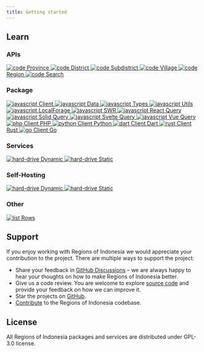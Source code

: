 ```yaml
---
title: Getting started
---
```



## Learn

<h3>
  <span class="flex items-center gap-2 lg:gap-3">
    <ShapesIcon client:idle />
    <span>APIs</span>
  </span>
</h3>

<div class="not-prose p-2">
  <div class="grid grid-cols-1 md:grid-cols-2 xl:grid-cols-4 gap-1 md:gap-2 xl:gap-3">
    <a
      role="button"
      href="/api/province"
      class="flex items-center gap-2 lg:gap-3 px-6 py-4 text-base lg:text-lg border border-neutral-3 rounded-xl text-neutral-11 hover:text-neutral-12 hover:border-neutral-6"
    >
      <img class="w-4 h-4" alt="code" src="https://none.deno.dev/ui/icon/lucide?i=code" />
      Province
    </a>
    <a
      role="button"
      href="/api/district"
      class="flex items-center gap-2 lg:gap-3 px-6 py-4 text-base lg:text-lg border border-neutral-3 rounded-xl text-neutral-11 hover:text-neutral-12 hover:border-neutral-6"
    >
      <img class="w-4 h-4" alt="code" src="https://none.deno.dev/ui/icon/lucide?i=code" />
      District
    </a>
    <a
      role="button"
      href="/api/subdistrict"
      class="flex items-center gap-2 lg:gap-3 px-6 py-4 text-base lg:text-lg border border-neutral-3 rounded-xl text-neutral-11 hover:text-neutral-12 hover:border-neutral-6"
    >
      <img class="w-4 h-4" alt="code" src="https://none.deno.dev/ui/icon/lucide?i=code" />
      Subdistrict
    </a>
    <a
      role="button"
      href="/api/village"
      class="flex items-center gap-2 lg:gap-3 px-6 py-4 text-base lg:text-lg border border-neutral-3 rounded-xl text-neutral-11 hover:text-neutral-12 hover:border-neutral-6"
    >
      <img class="w-4 h-4" alt="code" src="https://none.deno.dev/ui/icon/lucide?i=code" />
      Village
    </a>
    <a
      role="button"
      href="/api/region"
      class="flex items-center gap-2 lg:gap-3 px-6 py-4 text-base lg:text-lg border border-neutral-3 rounded-xl text-neutral-11 hover:text-neutral-12 hover:border-neutral-6"
    >
      <img class="w-4 h-4" alt="code" src="https://none.deno.dev/ui/icon/lucide?i=code" />
      Region
    </a>
    <a
      role="button"
      href="/api/search"
      class="flex items-center gap-2 lg:gap-3 px-6 py-4 text-base lg:text-lg border border-neutral-3 rounded-xl text-neutral-11 hover:text-neutral-12 hover:border-neutral-6"
    >
      <img class="w-4 h-4" alt="code" src="https://none.deno.dev/ui/icon/lucide?i=code" />
      Search
    </a>
  </div>
</div>

<h3>
  <span class="flex items-center gap-2 lg:gap-3">
    <PackageIcon client:idle />
    <span>Package</span>
  </span>
</h3>

<div class="not-prose p-2">
  <div class="grid grid-cols-1 md:grid-cols-2 xl:grid-cols-4 gap-1 md:gap-2 xl:gap-3">
    <a
      role="button"
      href="/package/client"
      class="flex items-center gap-2 lg:gap-3 px-6 py-4 text-base lg:text-lg border border-neutral-3 rounded-xl text-neutral-11 hover:text-neutral-12 hover:border-neutral-6"
    >
      <img class="w-4 h-4" alt="javascript" src="https://none.deno.dev/ui/icon/simple?i=javascript" />
      Client
    </a>
    <a
      role="button"
      href="/package/data"
      class="flex items-center gap-2 lg:gap-3 px-6 py-4 text-base lg:text-lg border border-neutral-3 rounded-xl text-neutral-11 hover:text-neutral-12 hover:border-neutral-6"
    >
      <img class="w-4 h-4" alt="javascript" src="https://none.deno.dev/ui/icon/simple?i=javascript" />
      Data
    </a>
    <a
      role="button"
      href="/package/types"
      class="flex items-center gap-2 lg:gap-3 px-6 py-4 text-base lg:text-lg border border-neutral-3 rounded-xl text-neutral-11 hover:text-neutral-12 hover:border-neutral-6"
    >
      <img class="w-4 h-4" alt="javascript" src="https://none.deno.dev/ui/icon/simple?i=javascript" />
      Types
    </a>
    <a
      role="button"
      href="/package/utils"
      class="flex items-center gap-2 lg:gap-3 px-6 py-4 text-base lg:text-lg border border-neutral-3 rounded-xl text-neutral-11 hover:text-neutral-12 hover:border-neutral-6"
    >
      <img class="w-4 h-4" alt="javascript" src="https://none.deno.dev/ui/icon/simple?i=javascript" />
      Utils
    </a>
    <a
      role="button"
      href="/package/localforage"
      class="flex items-center gap-2 lg:gap-3 px-6 py-4 text-base lg:text-lg border border-neutral-3 rounded-xl text-neutral-11 hover:text-neutral-12 hover:border-neutral-6"
    >
      <img class="w-4 h-4" alt="javascript" src="https://none.deno.dev/ui/icon/simple?i=javascript" />
      LocalForage
    </a>
    <a
      role="button"
      href="/package/swr"
      class="flex items-center gap-2 lg:gap-3 px-6 py-4 text-base lg:text-lg border border-neutral-3 rounded-xl text-neutral-11 hover:text-neutral-12 hover:border-neutral-6"
    >
      <img class="w-4 h-4" alt="javascript" src="https://none.deno.dev/ui/icon/simple?i=javascript" />
      SWR
    </a>
    <a
      role="button"
      href="/package/react-query"
      class="flex items-center gap-2 lg:gap-3 px-6 py-4 text-base lg:text-lg border border-neutral-3 rounded-xl text-neutral-11 hover:text-neutral-12 hover:border-neutral-6"
    >
      <img class="w-4 h-4" alt="javascript" src="https://none.deno.dev/ui/icon/simple?i=javascript" />
      React Query
    </a>
    <a
      role="button"
      href="/package/solid-query"
      class="flex items-center gap-2 lg:gap-3 px-6 py-4 text-base lg:text-lg border border-neutral-3 rounded-xl text-neutral-11 hover:text-neutral-12 hover:border-neutral-6"
    >
      <img class="w-4 h-4" alt="javascript" src="https://none.deno.dev/ui/icon/simple?i=javascript" />
      Solid Query
    </a>
    <a
      role="button"
      href="/package/svelte-query"
      class="flex items-center gap-2 lg:gap-3 px-6 py-4 text-base lg:text-lg border border-neutral-3 rounded-xl text-neutral-11 hover:text-neutral-12 hover:border-neutral-6"
    >
      <img class="w-4 h-4" alt="javascript" src="https://none.deno.dev/ui/icon/simple?i=javascript" />
      Svelte Query
    </a>
    <a
      role="button"
      href="/package/vue-query"
      class="flex items-center gap-2 lg:gap-3 px-6 py-4 text-base lg:text-lg border border-neutral-3 rounded-xl text-neutral-11 hover:text-neutral-12 hover:border-neutral-6"
    >
      <img class="w-4 h-4" alt="javascript" src="https://none.deno.dev/ui/icon/simple?i=javascript" />
      Vue Query
    </a>
    <a
      role="button"
      href="/package/client-php"
      class="flex items-center gap-2 lg:gap-3 px-6 py-4 text-base lg:text-lg border border-neutral-2 rounded-xl text-neutral-9 cursor-not-allowed"
    >
      <img class="w-4 h-4" alt="php" src="https://none.deno.dev/ui/icon/simple?i=php" />
      Client PHP
    </a>
    <a
      role="button"
      href="/package/client-py"
      class="flex items-center gap-2 lg:gap-3 px-6 py-4 text-base lg:text-lg border border-neutral-2 rounded-xl text-neutral-9 cursor-not-allowed"
    >
      <img class="w-4 h-4" alt="python" src="https://none.deno.dev/ui/icon/simple?i=python" />
      Client Python
    </a>
    <a
      role="button"
      href="/package/client-dart"
      class="flex items-center gap-2 lg:gap-3 px-6 py-4 text-base lg:text-lg border border-neutral-2 rounded-xl text-neutral-9 cursor-not-allowed"
    >
      <img class="w-4 h-4" alt="dart" src="https://none.deno.dev/ui/icon/simple?i=dart" />
      Client Dart
    </a>
    <a
      role="button"
      href="/package/client-rs"
      class="flex items-center gap-2 lg:gap-3 px-6 py-4 text-base lg:text-lg border border-neutral-2 rounded-xl text-neutral-9 cursor-not-allowed"
    >
      <img class="w-4 h-4" alt="rust" src="https://none.deno.dev/ui/icon/simple?i=rust" />
      Client Rust
    </a>
    <a
      role="button"
      href="/package/client-go"
      class="flex items-center gap-2 lg:gap-3 px-6 py-4 text-base lg:text-lg border border-neutral-2 rounded-xl text-neutral-9 cursor-not-allowed"
    >
      <img class="w-4 h-4" alt="go" src="https://none.deno.dev/ui/icon/simple?i=go" />
      Client Go
    </a>
  </div>
</div>

<h3>
  <span class="flex items-center gap-2 lg:gap-3">
    <ServerIcon client:idle />
    <span>Services</span>
  </span>
</h3>

<div class="not-prose p-2">
  <div class="grid grid-cols-1 md:grid-cols-2 xl:grid-cols-4 gap-1 md:gap-2 xl:gap-3">
    <a
      role="button"
      href="/service/dynamic"
      class="flex items-center gap-2 lg:gap-3 px-6 py-4 text-base lg:text-lg border border-neutral-3 rounded-xl text-neutral-11 hover:text-neutral-12 hover:border-neutral-6"
    >
      <img class="w-4 h-4" alt="hard-drive" src="https://none.deno.dev/ui/icon/lucide?i=hard-drive" />
      Dynamic
    </a>
    <a
      role="button"
      href="/service/static"
      class="flex items-center gap-2 lg:gap-3 px-6 py-4 text-base lg:text-lg border border-neutral-3 rounded-xl text-neutral-11 hover:text-neutral-12 hover:border-neutral-6"
    >
      <img class="w-4 h-4" alt="hard-drive" src="https://none.deno.dev/ui/icon/lucide?i=hard-drive" />
      Static
    </a>
  </div>
</div>

<h3>
  <span class="flex items-center gap-2 lg:gap-3">
    <ServerCogIcon client:idle />
    <span>Self-Hosting</span>
  </span>
</h3>

<div class="not-prose p-2">
  <div class="grid grid-cols-1 md:grid-cols-2 xl:grid-cols-4 gap-1 md:gap-2 xl:gap-3">
    <a
      role="button"
      href="/self-hosting/dynamic"
      class="flex items-center gap-2 lg:gap-3 px-6 py-4 text-base lg:text-lg border border-neutral-3 rounded-xl text-neutral-11 hover:text-neutral-12 hover:border-neutral-6"
    >
      <img class="w-4 h-4" alt="hard-drive" src="https://none.deno.dev/ui/icon/lucide?i=hard-drive" />
      Dynamic
    </a>
    <a
      role="button"
      href="/self-hosting/static"
      class="flex items-center gap-2 lg:gap-3 px-6 py-4 text-base lg:text-lg border border-neutral-3 rounded-xl text-neutral-11 hover:text-neutral-12 hover:border-neutral-6"
    >
      <img class="w-4 h-4" alt="hard-drive" src="https://none.deno.dev/ui/icon/lucide?i=hard-drive" />
      Static
    </a>
  </div>
</div>

<h3>
  <span class="flex items-center gap-2 lg:gap-3">
    <ServerCogIcon client:idle />
    <span>Other</span>
  </span>
</h3>

<div class="not-prose p-2">
  <div class="grid grid-cols-1 md:grid-cols-2 xl:grid-cols-4 gap-1 md:gap-2 xl:gap-3">
    <a
      role="button"
      href="/other/rows"
      class="flex items-center gap-2 lg:gap-3 px-6 py-4 text-base lg:text-lg border border-neutral-3 rounded-xl text-neutral-11 hover:text-neutral-12 hover:border-neutral-6"
    >
      <img class="w-4 h-4" alt="list" src="https://none.deno.dev/ui/icon/lucide?i=list" />
      Rows
    </a>
  </div>
</div>

## Support

If you enjoy working with Regions of Indonesia we would appreciate your contribution to the project. There are multiple ways to support the project:

- Share your feedback in [GitHub Discussions](https://github.com/orgs/regions-of-indonesia/discussions) – we are always happy to hear your thoughts on how to make Regions of Indonesia better.
- Give us a code review. You are welcome to explore [source code](https://github.com/orgs/regions-of-indonesia/repositories) and provide your feedback on how we can improve it.
- Star the projects on [GitHub](https://github.com/regions-of-indonesia).
- [Contribute](/contribute) to the Regions of Indonesia codebase.

## License

All Regions of Indonesia packages and services are distributed under GPL-3.0 license.
